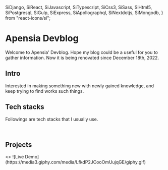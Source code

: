   SiDjango,
  SiReact,
  SiJavascript,
  SiTypescript,
  SiCss3,
  SiSass,
  SiHtml5,
  SiPostgresql,
  SiGulp,
  SiExpress,
  SiApollographql,
  SiNextdotjs,
  SiMongodb,
} from "react-icons/si";

# Apensia Devblog

Welcome to Apensia' Devblog. Hope my blog could be a useful for you to gather information.
Now it is being renovated since December 18th, 2022.

## Intro

Interested in making something new with newly gained knowledge, and keep trying to find works such things.

## Tech stacks

Followings are tech stacks that I usually use.

<br />

<center>
  <div className="tech-grid">
    <span>
      <SiHtml5 />
    </span>
    <span>
      <SiCss3 />
    </span>
    <span>
      <SiJavascript />
    </span>
    <span>
      <SiTypescript />
    </span>
    <span>
      <SiSass />
    </span>
    <span>
      <SiReact />
    </span>
    <span>
      <SiNextdotjs />
    </span>
    <span>
      <SiPostgresql />
    </span>
    <span>
      <SiDjango />
    </span>
    <span>
      <SiGulp />
    </span>
    <span>
      <SiExpress />
    </span>
    <span>
      <SiApollographql />
    </span>
    <span>
      <SiMongodb />
    </span>
  </div>
</center>

## Projects

<Cards num={2}>
  <Card image arrow title="gulp-static" href="/">
    <>
      ![Live Demo](https://media3.giphy.com/media/LfkdP2JCooOmUujqGE/giphy.gif)
    </>
  </Card>
</Cards>
